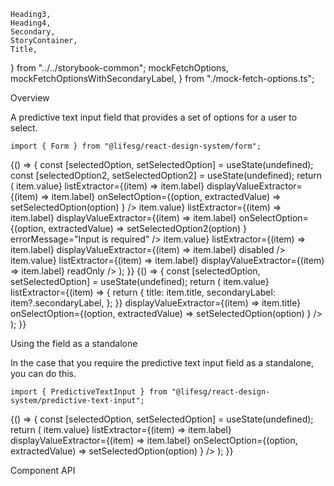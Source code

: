     Heading3,
    Heading4,
    Secondary,
    StoryContainer,
    Title,
} from "../../storybook-common";
    mockFetchOptions,
    mockFetchOptionsWithSecondaryLabel,
} from "./mock-fetch-options.ts";

<Meta title="Form/PredictiveTextInput" component={Form.PredictiveTextInput} />

<Title>Form.PredictiveTextInput</Title>

<Secondary>Overview</Secondary>

A predictive text input field that provides a set of options for a user to select.

```tsx
import { Form } from "@lifesg/react-design-system/form";
```

<Canvas>
    <Story name="PredictiveTextInput">
        {() => {
            const [selectedOption, setSelectedOption] = useState(undefined);
            const [selectedOption2, setSelectedOption2] = useState(undefined);
            return (
                <StoryContainer>
                    <Container>
                        <Form.PredictiveTextInput
                            label="This is the predictive text input"
                            placeholder="Start typing..."
                            selectedOption={selectedOption}
                            fetchOptions={mockFetchOptions}
                            valueExtractor={(item) => item.value}
                            listExtractor={(item) => item.label}
                            displayValueExtractor={(item) => item.label}
                            onSelectOption={(option, extractedValue) =>
                                setSelectedOption(option)
                            }
                        />
                        <Form.PredictiveTextInput
                            label="This is the error state"
                            placeholder="Start typing..."
                            selectedOption={selectedOption2}
                            fetchOptions={mockFetchOptions}
                            valueExtractor={(item) => item.value}
                            listExtractor={(item) => item.label}
                            displayValueExtractor={(item) => item.label}
                            onSelectOption={(option, extractedValue) =>
                                setSelectedOption2(option)
                            }
                            errorMessage="Input is required"
                        />
                        <Form.PredictiveTextInput
                            label="This is the disabled state"
                            placeholder="Start typing..."
                            fetchOptions={mockFetchOptions}
                            valueExtractor={(item) => item.value}
                            listExtractor={(item) => item.label}
                            displayValueExtractor={(item) => item.label}
                            disabled
                        />
                        <Form.PredictiveTextInput
                            label="This is the readonly state"
                            placeholder="Start typing..."
                            fetchOptions={mockFetchOptions}
                            valueExtractor={(item) => item.value}
                            listExtractor={(item) => item.label}
                            displayValueExtractor={(item) => item.label}
                            readOnly
                        />
                    </Container>
                </StoryContainer>
            );
        }}
    </Story>
</Canvas>

<Canvas>
    <Story name="With secondary label">
        {() => {
            const [selectedOption, setSelectedOption] = useState(undefined);
            return (
                <StoryContainer>
                    <Container>
                        <Form.PredictiveTextInput
                            label="With secondary labels"
                            selectedOption={selectedOption}
                            placeholder="Start typing..."
                            fetchOptions={mockFetchOptionsWithSecondaryLabel}
                            valueExtractor={(item) => item.value}
                            listExtractor={(item) => {
                                return {
                                    title: item.title,
                                    secondaryLabel: item?.secondaryLabel,
                                };
                            }}
                            displayValueExtractor={(item) => item.title}
                            onSelectOption={(option, extractedValue) =>
                                setSelectedOption(option)
                            }
                        />
                    </Container>
                </StoryContainer>
            );
        }}
    </Story>
</Canvas>

<Heading3>Using the field as a standalone</Heading3>

In the case that you require the predictive text input field as a standalone, you can do this.

```tsx
import { PredictiveTextInput } from "@lifesg/react-design-system/predictive-text-input";
```

<Canvas>
    <Story name="Standalone usage">
        {() => {
            const [selectedOption, setSelectedOption] = useState(undefined);
            return (
                <StoryContainer>
                    <Container>
                        <PredictiveTextInput
                            placeholder="Start typing..."
                            selectedOption={selectedOption}
                            fetchOptions={mockFetchOptions}
                            valueExtractor={(item) => item.value}
                            listExtractor={(item) => item.label}
                            displayValueExtractor={(item) => item.label}
                            onSelectOption={(option, extractedValue) =>
                                setSelectedOption(option)
                            }
                        />
                    </Container>
                </StoryContainer>
            );
        }}
    </Story>
</Canvas>

<Secondary>Component API</Secondary>

<PropsTable />
